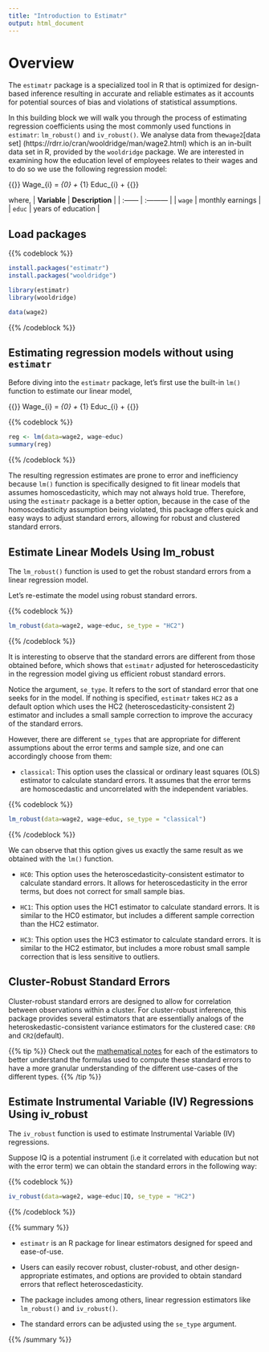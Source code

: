 ```yaml
---
title: "Introduction to Estimatr"
output: html_document
---
```

# Overview
The `estimatr` package is a specialized tool in R that is optimized for design-based inference resulting in accurate and reliable estimates as it accounts for potential sources of bias and violations of statistical assumptions.
 
In this building block we will walk you through the process of estimating regression coefficients using the most commonly used functions in `estimatr`: `lm_robust()` and `iv_robust()`. We analyse data from the`wage2`[data set] (https://rdrr.io/cran/wooldridge/man/wage2.html) which is an in-built data set in R, provided by the `wooldridge` package. We are interested in examining how the education level of employees relates to their wages and to do so we use the following regression model:

{{<katex>}}
Wage_{i}  =  \beta_{0} + \beta_{1} Educ_{i} + \mu
{{</katex>}}

where, 
| **Variable** | **Description**            |
| :------  | :---------             |
| `wage`     | monthly earnings       |
| `educ`     | years of education     |


## Load packages


{{% codeblock %}}
```R
install.packages("estimatr")
install.packages("wooldridge")

library(estimatr)
library(wooldridge)

data(wage2)
```
{{% /codeblock %}}  


## Estimating regression models without using `estimatr`

Before diving into the `estimatr` package, let's first use the built-in `lm()` function to estimate our linear model,

{{<katex>}}
Wage_{i}  =  \beta_{0} + \beta_{1} Educ_{i} + \mu
{{</katex>}}


{{% codeblock %}}
```R
reg <- lm(data=wage2, wage~educ)
summary(reg)
```
{{% /codeblock %}}  

The resulting regression estimates are prone to error and inefficiency because `lm()` function is specifically designed to fit linear models that assumes homoscedasticity, which may not always hold true. 
Therefore, using the `estimatr` package is a better option, because in the case of the homoscedasticity assumption being violated, this package offers quick and easy ways to adjust standard errors, allowing for robust and clustered standard errors.

## Estimate Linear Models Using lm_robust

The `lm_robust()` function is used to get the robust standard errors from a linear regression model.

Let's re-estimate the model using robust standard errors.

{{% codeblock %}}
```R
lm_robust(data=wage2, wage~educ, se_type = "HC2")
```
{{% /codeblock %}}  

It is interesting to observe that the standard errors are different from those obtained before, which shows that `estimatr` adjusted for heteroscedasticity in the regression model giving us efficient robust standard errors.


Notice the argument, `se_type`. It refers to the sort of standard error that one seeks for in the model. If nothing is specified, `estimatr` takes `HC2` as a default option which uses the HC2 (heteroscedasticity-consistent 2) estimator and includes a small sample correction to improve the accuracy of the standard errors.

However, there are different `se_types` that are appropriate for different assumptions about the error terms and sample size, and one can accordingly choose from them:

- `classical`: This option uses the classical or ordinary least squares (OLS) estimator to calculate standard errors. It assumes that the error terms are homoscedastic and uncorrelated with the independent variables.

{{% codeblock %}}
```R
lm_robust(data=wage2, wage~educ, se_type = "classical")
```
{{% /codeblock %}} 

We can observe that this option gives us exactly the same result as we obtained with the `lm()` function.


- `HC0`: This option uses the heteroscedasticity-consistent estimator to calculate standard errors. It allows for heteroscedasticity in the error terms, but does not correct for small sample bias.

- `HC1`: This option uses the HC1 estimator to calculate standard errors. It is similar to the HC0 estimator, but includes a different sample correction than the HC2 estimator.

- `HC3`: This option uses the HC3 estimator to calculate standard errors. It is similar to the HC2 estimator, but includes a more robust small sample correction that is less sensitive to outliers.



## Cluster-Robust Standard Errors
 
Cluster-robust standard errors are designed to allow for correlation between observations within a cluster. 
For cluster-robust inference, this package provides several estimators that are essentially analogs of the heteroskedastic-consistent variance estimators for the clustered case: `CR0` and `CR2`(default).




{{% tip %}}
Check out the [mathematical notes](https://declaredesign.org/r/estimatr/articles/mathematical-notes.html) for each of the estimators to better understand the formulas used to compute these standard errors to have a more granular understanding of the different use-cases of the different types.
{{% /tip %}}  

## Estimate Instrumental Variable (IV) Regressions Using iv_robust
The `iv_robust` function is used to estimate Instrumental Variable (IV) regressions.

Suppose IQ is a potential instrument (i.e it correlated with education but not with the error term) we can obtain the standard errors in the following way: 

{{% codeblock %}}
```R
iv_robust(data=wage2, wage~educ|IQ, se_type = "HC2")
```
{{% /codeblock %}}  



{{% summary %}}

- `estimatr` is an R package for linear estimators designed for speed and ease-of-use.

- Users can easily recover robust, cluster-robust, and other design-appropriate estimates, and options are provided to obtain standard errors that reflect heteroscedasticity.

- The package includes among others, linear regression estimators like `lm_robust()` and `iv_robust()`.

- The standard errors can be adjusted using the `se_type` argument.

{{% /summary %}}

